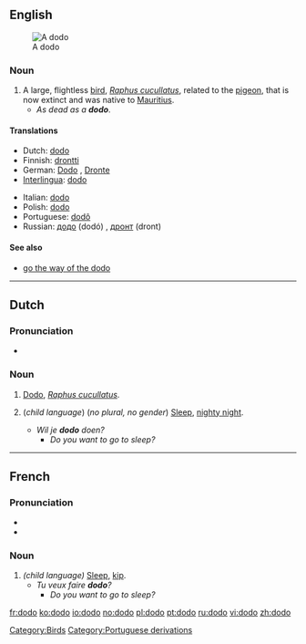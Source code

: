 {{see|Dodo|dodô}}
{{wikipedia}}
==English==
[[Image:ExtinctDodoBird.jpeg|thumb|A dodo]]
===Noun===
{{en-noun|pl=dodoes|pl2=dodos}}

# A large, flightless [[bird]], ''[[Raphus cucullatus]]'', related to the [[pigeon]], that is now extinct and was native to [[Mauritius]].
#* ''As dead as a '''dodo'''''.

====Translations====
{{top}}
*Dutch: [[#Dutch|dodo]] {{m}}
*Finnish: [[drontti]]
*German: [[Dodo]] {{m}}, [[Dronte]] {{m}}
*[[Interlingua]]: [[#Interlingua|dodo]]
{{mid}}
*Italian: [[#Italian|dodo]] {{m}}
*Polish: [[#Polish|dodo]] {{m}}
*Portuguese: [[dodô]] {{m}}
*Russian: [[додо]] (dodó) {{m}}, [[дронт]] (dront) {{m}}
{{bottom}}

[[Category:Birds]]

====See also====
*[[go the way of the dodo]]

----

==Dutch==

===Pronunciation===
*{{IPA|/ˈdodo/}}

===Noun===
{{nl-noun2|m|'''[[dodo's|dodo’s]]'''|otje}}

# [[#English|Dodo]], ''[[Raphus cucullatus]]''.
# {{Flemish}} (''child language'') (''no plural, no gender'') [[sleep|Sleep]], [[nighty night]].
#* ''Wil je '''dodo''' doen?''
#** ''Do you want to go to sleep?''

----

==French==

===Pronunciation===
*{{IPA|/dɔˈdɔ/}}
*{{SAMPA|/dO.dO/}}

===Noun===
{{fr-noun-reg|m}}

# ''(child language)'' [[sleep|Sleep]], [[kip]].
#* ''Tu veux faire '''dodo'''?''
#** ''Do you want to go to sleep?''

[[Category:Portuguese derivations]]

[[fr:dodo]]
[[ko:dodo]]
[[io:dodo]]
[[no:dodo]]
[[pl:dodo]]
[[pt:dodo]]
[[ru:dodo]]
[[vi:dodo]]
[[zh:dodo]]